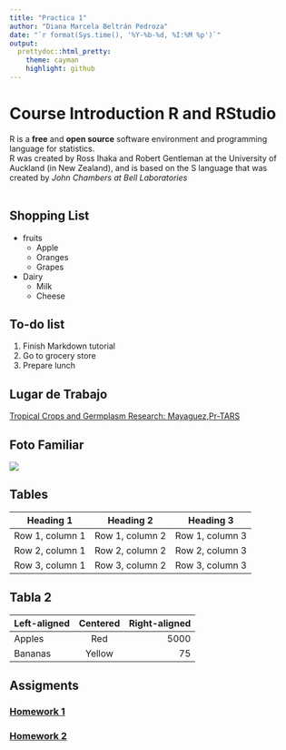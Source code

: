 ```yaml
---
title: "Practica 1"
author: "Diana Marcela Beltrán Pedroza"
date: "`r format(Sys.time(), '%Y-%b-%d, %I:%M %p')`"
output:
  prettydoc::html_pretty:
    theme: cayman
    highlight: github
---
```

# Course Introduction R and RStudio
 R is a **free** and **open source** software environment and programming language for statistics.<br>
 R was created by Ross Ihaka and Robert Gentleman at the University of Auckland (in New
Zealand), and is based on the S language that was created by *John Chambers at Bell
Laboratories*
<br>
<br> 

## Shopping List

- fruits
  * Apple
  * Oranges
  * Grapes
- Dairy
  * Milk
  * Cheese
  
## To-do list
1. Finish Markdown tutorial
2. Go to grocery store
3. Prepare lunch

## Lugar de Trabajo

[Tropical Crops and Germplasm Research: Mayaguez,Pr-TARS](https://www.ars.usda.gov/southeast-area/mayaguez-pr/tropical-crops-and-germplasm-research/docs/main/)

## Foto Familiar

![](imagenes/foto-jomyr.jpg)

## Tables

| Heading 1 | Heading 2 | Heading 3 |
| --------- | --------- | --------- |
| Row 1, column 1 | Row 1, column 2 | Row 1, column 3|
| Row 2, column 1 | Row 2, column 2 | Row 2, column 3|
| Row 3, column 1 | Row 3, column 2 | Row 3, column 3|

## Tabla 2

| Left-aligned | Centered | Right-aligned |
| :-------- | :-------: | --------: |
| Apples | Red | 5000 |
| Bananas | Yellow | 75 |



## Assigments

### [Homework 1](Assigments/Homework-1.html)

### [Homework 2](Assigments\Homework-2.html) 




